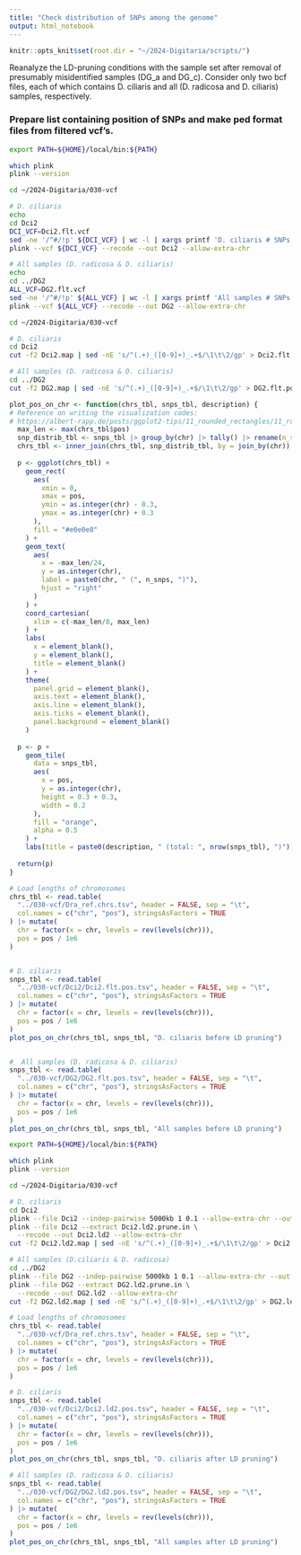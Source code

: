 ```yaml
---
title: "Check distribution of SNPs among the genome"
output: html_notebook
---
```


```r
knitr::opts_knit$set(root.dir = "~/2024-Digitaria/scripts/")
```

Reanalyze the LD-pruning conditions with the sample set after removal of presumably
misidentified samples (DG_a and DG_c). Consider only two bcf files, each of
which contains D. ciliaris and all (D. radicosa and D. ciliaris) samples,
respectively.

### Prepare list containing position of SNPs and make ped format files from filtered vcf's.

```sh
export PATH=${HOME}/local/bin:${PATH}

which plink
plink --version

cd ~/2024-Digitaria/030-vcf

# D. ciliaris
echo
cd Dci2
DCI_VCF=Dci2.flt.vcf
sed -ne '/^#/!p' ${DCI_VCF} | wc -l | xargs printf 'D. ciliaris # SNPs: %d\n'
plink --vcf ${DCI_VCF} --recode --out Dci2 --allow-extra-chr

# All samples (D. radicosa & D. ciliaris)
echo
cd ../DG2
ALL_VCF=DG2.flt.vcf
sed -ne '/^#/!p' ${ALL_VCF} | wc -l | xargs printf 'All samples # SNPs: %d\n'
plink --vcf ${ALL_VCF} --recode --out DG2 --allow-extra-chr


```

```sh
cd ~/2024-Digitaria/030-vcf

# D. ciliaris
cd Dci2
cut -f2 Dci2.map | sed -nE 's/^(.+)_([0-9]+)_.+$/\1\t\2/gp' > Dci2.flt.pos.tsv

# All samples (D. radicosa & D. ciliaris)
cd ../DG2
cut -f2 DG2.map | sed -nE 's/^(.+)_([0-9]+)_.+$/\1\t\2/gp' > DG2.flt.pos.tsv
```

```r
plot_pos_on_chr <- function(chrs_tbl, snps_tbl, description) {
# Reference on writing the visualization codes:
# https://albert-rapp.de/posts/ggplot2-tips/11_rounded_rectangles/11_rounded_rectangles.html
  max_len <- max(chrs_tbl$pos)
  snp_distrib_tbl <- snps_tbl |> group_by(chr) |> tally() |> rename(n_snps = n)
  chrs_tbl <- inner_join(chrs_tbl, snp_distrib_tbl, by = join_by(chr))
  
  p <- ggplot(chrs_tbl) +
    geom_rect(
      aes(
        xmin = 0,
        xmax = pos,
        ymin = as.integer(chr) - 0.3,
        ymax = as.integer(chr) + 0.3
      ),
      fill = "#e0e0e0"
    ) +
    geom_text(
      aes(
        x = -max_len/24,
        y = as.integer(chr),
        label = paste0(chr, " (", n_snps, ")"),
        hjust = "right"
      )
    ) +
    coord_cartesian(
      xlim = c(-max_len/8, max_len)
    ) +
    labs(
      x = element_blank(),
      y = element_blank(),
      title = element_blank()
    ) +
    theme(
      panel.grid = element_blank(),
      axis.text = element_blank(),
      axis.line = element_blank(),
      axis.ticks = element_blank(),
      panel.background = element_blank()
    )
  
  p <- p +
    geom_tile(
      data = snps_tbl,
      aes(
        x = pos,
        y = as.integer(chr),
        height = 0.3 + 0.3,
        width = 0.2
      ),
      fill = "orange",
      alpha = 0.5
    ) +
    labs(title = paste0(description, " (total: ", nrow(snps_tbl), ")"))
  
  return(p)
}
```

```r
# Load lengths of chromosomes
chrs_tbl <- read.table(
  "../030-vcf/Dra_ref.chrs.tsv", header = FALSE, sep = "\t",
  col.names = c("chr", "pos"), stringsAsFactors = TRUE
) |> mutate(
  chr = factor(x = chr, levels = rev(levels(chr))),
  pos = pos / 1e6
)


# D. ciliaris
snps_tbl <- read.table(
  "../030-vcf/Dci2/Dci2.flt.pos.tsv", header = FALSE, sep = "\t",
  col.names = c("chr", "pos"), stringsAsFactors = TRUE
) |> mutate(
  chr = factor(x = chr, levels = rev(levels(chr))),
  pos = pos / 1e6
)
plot_pos_on_chr(chrs_tbl, snps_tbl, "D. ciliaris before LD pruning")


#  All samples (D. radicosa & D. ciliaris)
snps_tbl <- read.table(
  "../030-vcf/DG2/DG2.flt.pos.tsv", header = FALSE, sep = "\t",
  col.names = c("chr", "pos"), stringsAsFactors = TRUE
) |> mutate(
  chr = factor(x = chr, levels = rev(levels(chr))),
  pos = pos / 1e6
)
plot_pos_on_chr(chrs_tbl, snps_tbl, "All samples before LD pruning")

```


```sh
export PATH=${HOME}/local/bin:${PATH}

which plink
plink --version

cd ~/2024-Digitaria/030-vcf

# D. ciliaris
cd Dci2
plink --file Dci2 --indep-pairwise 5000kb 1 0.1 --allow-extra-chr --out Dci2.ld2
plink --file Dci2 --extract Dci2.ld2.prune.in \
  --recode --out Dci2.ld2 --allow-extra-chr
cut -f2 Dci2.ld2.map | sed -nE 's/^(.+)_([0-9]+)_.+$/\1\t\2/gp' > Dci2.ld2.pos.tsv

# All samples (D.ciliaris & D. radicosa)
cd ../DG2
plink --file DG2 --indep-pairwise 5000kb 1 0.1 --allow-extra-chr --out DG2.ld2
plink --file DG2 --extract DG2.ld2.prune.in \
  --recode --out DG2.ld2 --allow-extra-chr
cut -f2 DG2.ld2.map | sed -nE 's/^(.+)_([0-9]+)_.+$/\1\t\2/gp' > DG2.ld2.pos.tsv

```


```r
# Load lengths of chromosomes
chrs_tbl <- read.table(
  "../030-vcf/Dra_ref.chrs.tsv", header = FALSE, sep = "\t",
  col.names = c("chr", "pos"), stringsAsFactors = TRUE
) |> mutate(
  chr = factor(x = chr, levels = rev(levels(chr))),
  pos = pos / 1e6
)

# D. ciliaris
snps_tbl <- read.table(
  "../030-vcf/Dci2/Dci2.ld2.pos.tsv", header = FALSE, sep = "\t",
  col.names = c("chr", "pos"), stringsAsFactors = TRUE
) |> mutate(
  chr = factor(x = chr, levels = rev(levels(chr))),
  pos = pos / 1e6
)
plot_pos_on_chr(chrs_tbl, snps_tbl, "D. ciliaris after LD pruning")

# All samples (D. radicosa & D. ciliaris)
snps_tbl <- read.table(
  "../030-vcf/DG2/DG2.ld2.pos.tsv", header = FALSE, sep = "\t",
  col.names = c("chr", "pos"), stringsAsFactors = TRUE
) |> mutate(
  chr = factor(x = chr, levels = rev(levels(chr))),
  pos = pos / 1e6
)
plot_pos_on_chr(chrs_tbl, snps_tbl, "All samples after LD pruning")
```


###